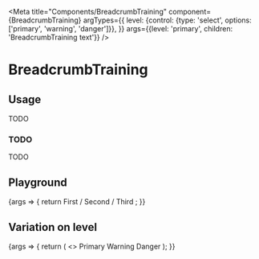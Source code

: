 
<Meta
  title="Components/BreadcrumbTraining"
  component={BreadcrumbTraining}
  argTypes={{
    level: {control: {type: 'select', options: ['primary', 'warning', 'danger']}},
  }}
  args={{level: 'primary', children: 'BreadcrumbTraining text'}}
/>

# BreadcrumbTraining

## Usage

TODO

### TODO

TODO

## Playground

<Canvas>
  <Story name="Standard">
    {args => {
      return <BreadcrumbTraining>
        <BreadcrumbTraining.Level color="grey" gradient={120}>
          First
        </BreadcrumbTraining.Level>
        <BreadcrumbTraining.Separator>
          /
        </BreadcrumbTraining.Separator>
        <BreadcrumbTraining.Level href="http://www.google.com" color="grey" gradient={120}>
          Second
        </BreadcrumbTraining.Level>
        <BreadcrumbTraining.Separator>
          /
        </BreadcrumbTraining.Separator>
        <BreadcrumbTraining.Level color="grey" gradient={100}>
          Third
        </BreadcrumbTraining.Level>
      </BreadcrumbTraining>;
    }}
  </Story>
</Canvas>

<ArgsTable story="Standard" />

## Variation on level

<Canvas>
  <Story name="Level">
    {args => {
      return (
        <>
          <BreadcrumbTraining {...args} level="primary">
            Primary
          </BreadcrumbTraining>
          <BreadcrumbTraining {...args} level="warning">
            Warning
          </BreadcrumbTraining>
          <BreadcrumbTraining {...args} level="danger">
            Danger
          </BreadcrumbTraining>
        </>
      );
    }}
  </Story>
</Canvas>
